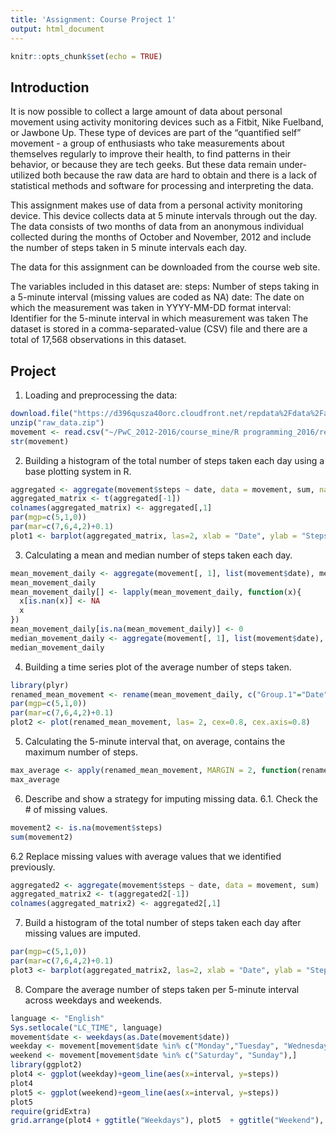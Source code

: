 ```yaml
---
title: 'Assignment: Course Project 1'
output: html_document
---
```


```r
knitr::opts_chunk$set(echo = TRUE)
```

## Introduction

It is now possible to collect a large amount of data about personal movement using activity monitoring devices such as a Fitbit, Nike Fuelband, or Jawbone Up. These type of devices are part of the "quantified self" movement - a group of enthusiasts who take measurements about themselves regularly to improve their health, to find patterns in their behavior, or because they are tech geeks. But these data remain under-utilized both because the raw data are hard to obtain and there is a lack of statistical methods and software for processing and interpreting the data.

This assignment makes use of data from a personal activity monitoring device. This device collects data at 5 minute intervals through out the day. The data consists of two months of data from an anonymous individual collected during the months of October and November, 2012 and include the number of steps taken in 5 minute intervals each day.

The data for this assignment can be downloaded from the course web site.

The variables included in this dataset are:
steps: Number of steps taking in a 5-minute interval (missing values are coded as NA)
date: The date on which the measurement was taken in YYYY-MM-DD format
interval: Identifier for the 5-minute interval in which measurement was taken
The dataset is stored in a comma-separated-value (CSV) file and there are a total of 17,568 observations in this dataset.

## Project

1. Loading and preprocessing the data: 

```r
download.file("https://d396qusza40orc.cloudfront.net/repdata%2Fdata%2Factivity.zip","raw_data.zip")
unzip("raw_data.zip")
movement <- read.csv("~/PwC_2012-2016/course_mine/R programming_2016/reproduciable research/week1/lecture/activity.csv")
str(movement)
```

2. Building a histogram of the total number of steps taken each day using a base plotting system in R.

```r
aggregated <- aggregate(movement$steps ~ date, data = movement, sum, na.rm=TRUE)
aggregated_matrix <- t(aggregated[-1])
colnames(aggregated_matrix) <- aggregated[,1]
par(mgp=c(5,1,0))
par(mar=c(7,6,4,2)+0.1)
plot1 <- barplot(aggregated_matrix, las=2, xlab = "Date", ylab = "Steps", cex=0.8, cex.axis=0.8)
```

3. Calculating a mean and median number of steps taken each day.

```r
mean_movement_daily <- aggregate(movement[, 1], list(movement$date), mean, na.rm=TRUE)
mean_movement_daily
mean_movement_daily[] <- lapply(mean_movement_daily, function(x){ 
  x[is.nan(x)] <- NA 
  x 
})
mean_movement_daily[is.na(mean_movement_daily)] <- 0
median_movement_daily <- aggregate(movement[, 1], list(movement$date), median, na.rm=TRUE)
median_movement_daily
```

4. Building a time series plot of the average number of steps taken.
```r
library(plyr)
renamed_mean_movement <- rename(mean_movement_daily, c("Group.1"="Date", "x"="Average # of Steps"))
par(mgp=c(5,1,0))
par(mar=c(7,6,4,2)+0.1)
plot2 <- plot(renamed_mean_movement, las= 2, cex=0.8, cex.axis=0.8) 
```

5. Calculating the 5-minute interval that, on average, contains the maximum number of steps.
```r
max_average <- apply(renamed_mean_movement, MARGIN = 2, function(renamed_mean_movement) max(renamed_mean_movement, na.rm=TRUE))
max_average
```

6. Describe and show a strategy for imputing missing data.
6.1. Check the # of missing values.
```r
movement2 <- is.na(movement$steps)
sum(movement2)
```

6.2 Replace missing values with average values that we identified previously.
```r
aggregated2 <- aggregate(movement$steps ~ date, data = movement, sum)
aggregated_matrix2 <- t(aggregated2[-1])
colnames(aggregated_matrix2) <- aggregated2[,1]
```

7. Build a histogram of the total number of steps taken each day after missing values are imputed.
```r
par(mgp=c(5,1,0))
par(mar=c(7,6,4,2)+0.1)
plot3 <- barplot(aggregated_matrix2, las=2, xlab = "Date", ylab = "Steps", cex=0.8, cex.axis=0.8)
```

8. Compare the average number of steps taken per 5-minute interval across weekdays and weekends.
```r
language <- "English" 
Sys.setlocale("LC_TIME", language) 
movement$date <- weekdays(as.Date(movement$date))
weekday <- movement[movement$date %in% c("Monday","Tuesday", "Wednesday", "Thursday", "Friday"),]
weekend <- movement[movement$date %in% c("Saturday", "Sunday"),]
library(ggplot2)
plot4 <- ggplot(weekday)+geom_line(aes(x=interval, y=steps))
plot4
plot5 <- ggplot(weekend)+geom_line(aes(x=interval, y=steps))
plot5
require(gridExtra)
grid.arrange(plot4 + ggtitle("Weekdays"), plot5  + ggtitle("Weekend"), nrow=2)
```

